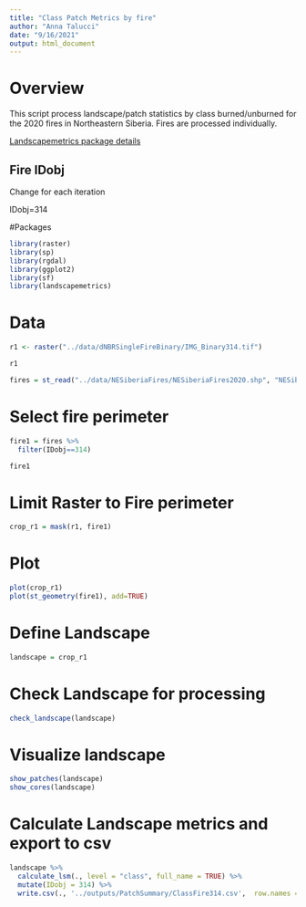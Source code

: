 ```yaml
---
title: "Class Patch Metrics by fire"
author: "Anna Talucci"
date: "9/16/2021"
output: html_document
---
```




# Overview

This script process landscape/patch statistics by class burned/unburned for the 2020 fires in Northeastern Siberia. Fires are processed individually.


[Landscapemetrics package details](https://cran.r-project.org/web/packages/landscapemetrics/landscapemetrics.pdf)

## Fire IDobj
Change for each iteration 

IDobj=314

#Packages
```r
library(raster)
library(sp)
library(rgdal)
library(ggplot2)
library(sf)
library(landscapemetrics)
```

# Data
```r
r1 <- raster("../data/dNBRSingleFireBinary/IMG_Binary314.tif")
```

```r
r1
```

```r
fires = st_read("../data/NESiberiaFires/NESiberiaFires2020.shp", "NESiberiaFires2020")
```



# Select fire perimeter
```r
fire1 = fires %>%
  filter(IDobj==314)

fire1
```

# Limit Raster to Fire perimeter
```r
crop_r1 = mask(r1, fire1)
```

# Plot
```r
plot(crop_r1)
plot(st_geometry(fire1), add=TRUE)
```

# Define Landscape
```r
landscape = crop_r1
```

# Check Landscape for processing
```r
check_landscape(landscape)
```

# Visualize landscape
```r
show_patches(landscape) 
show_cores(landscape)
```


# Calculate Landscape metrics and export to csv
```r
landscape %>% 
  calculate_lsm(., level = "class", full_name = TRUE) %>% 
  mutate(IDobj = 314) %>% 
  write.csv(., '../outputs/PatchSummary/ClassFire314.csv',  row.names = FALSE)
```